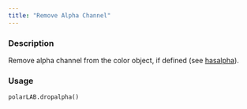 ```yaml
---
title: "Remove Alpha Channel"
---
```


### Description

Remove alpha channel from the color object, if defined
(see [hasalpha](colorspace.colorlib.polarLAB.hasalpha.qmd)).

### Usage

<pre><code class='language-python'>polarLAB.dropalpha()</code></pre>
